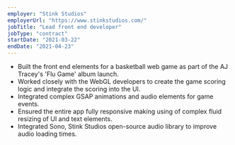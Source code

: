 ```yaml
---
employer: "Stink Studios"
employerUrl: "https://www.stinkstudios.com/"
jobTitle: "Lead front end developer"
jobType: "contract"
startDate: "2021-03-22"
endDate: "2021-04-23"
---
```



- Built the front end elements for a basketball web game as part of the <InternalLink href="aj-tracey-flu-game">AJ Tracey's 'Flu Game'</InternalLink> album launch.
- Worked closely with the WebGL developers to create the game scoring logic and integrate the scoring into the UI.
- Integrated complex GSAP animations and audio elements for game events.
- Ensured the entire app fully responsive making using of complex fluid resizing of UI and text elements.
- Integrated Sono, Stink Studios open-source audio library to improve audio loading times.

